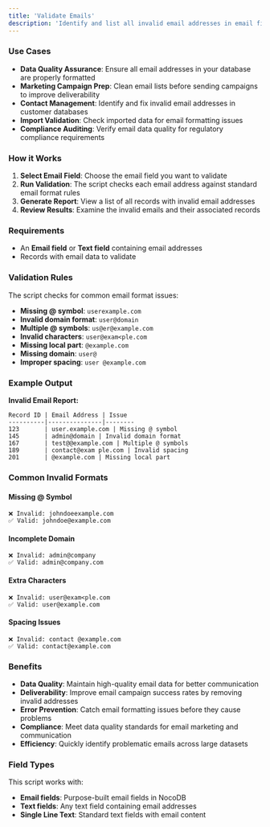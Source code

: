 ```yaml
---
title: 'Validate Emails'
description: 'Identify and list all invalid email addresses in email fields for data quality assurance'
---
```


### Use Cases

- **Data Quality Assurance**: Ensure all email addresses in your database are properly formatted
- **Marketing Campaign Prep**: Clean email lists before sending campaigns to improve deliverability
- **Contact Management**: Identify and fix invalid email addresses in customer databases
- **Import Validation**: Check imported data for email formatting issues
- **Compliance Auditing**: Verify email data quality for regulatory compliance requirements

### How it Works

1. **Select Email Field**: Choose the email field you want to validate
2. **Run Validation**: The script checks each email address against standard email format rules
3. **Generate Report**: View a list of all records with invalid email addresses
4. **Review Results**: Examine the invalid emails and their associated records

### Requirements

- An **Email field** or **Text field** containing email addresses
- Records with email data to validate

### Validation Rules

The script checks for common email format issues:

- **Missing @ symbol**: `userexample.com`
- **Invalid domain format**: `user@domain`
- **Multiple @ symbols**: `us@er@example.com`
- **Invalid characters**: `user@exam<ple.com`
- **Missing local part**: `@example.com`
- **Missing domain**: `user@`
- **Improper spacing**: `user @example.com`

### Example Output

**Invalid Email Report:**
```
Record ID | Email Address | Issue
----------|---------------|--------
123       | user.example.com | Missing @ symbol
145       | admin@domain | Invalid domain format
167       | test@@example.com | Multiple @ symbols
189       | contact@exam ple.com | Invalid spacing
201       | @example.com | Missing local part
```

### Common Invalid Formats

#### Missing @ Symbol
```
❌ Invalid: johndoeexample.com
✅ Valid: johndoe@example.com
```

#### Incomplete Domain
```
❌ Invalid: admin@company
✅ Valid: admin@company.com
```

#### Extra Characters
```
❌ Invalid: user@exam<ple.com
✅ Valid: user@example.com
```

#### Spacing Issues
```
❌ Invalid: contact @example.com
✅ Valid: contact@example.com
```

### Benefits

- **Data Quality**: Maintain high-quality email data for better communication
- **Deliverability**: Improve email campaign success rates by removing invalid addresses
- **Error Prevention**: Catch email formatting issues before they cause problems
- **Compliance**: Meet data quality standards for email marketing and communication
- **Efficiency**: Quickly identify problematic emails across large datasets

### Field Types

This script works with:
- **Email fields**: Purpose-built email fields in NocoDB
- **Text fields**: Any text field containing email addresses
- **Single Line Text**: Standard text fields with email content
